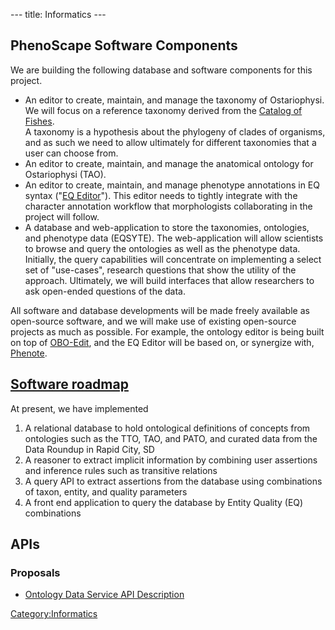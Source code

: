 ---
title: Informatics
---

==PhenoScape Software Components==

We are building the following database and software components for this project.

* An editor to create, maintain, and manage the taxonomy of Ostariophysi. We will focus on a reference taxonomy derived from the [http://www.calacademy.org/RESEARCH/ichthyology/catalog/fishcatsearch.html Catalog of Fishes].<br/>A taxonomy is a hypothesis about the phylogeny of clades of organisms, and as such we need to allow ultimately for different taxonomies that a user can choose from.
* An editor to create, maintain, and manage the anatomical ontology for Ostariophysi (TAO).
* An editor to create, maintain, and manage phenotype annotations in EQ syntax ("[[EQ Editor]]"). This editor needs to tightly integrate with the character annotation workflow that morphologists collaborating in the project will follow.
* A database and web-application to store the taxonomies, ontologies, and phenotype data (EQSYTE). The web-application will allow scientists to browse and query the ontologies as well as the phenotype data.<br/>Initially, the query capabilities will concentrate on implementing a select set of "use-cases", research questions that show the utility of the approach. Ultimately, we will build interfaces that allow researchers to ask open-ended questions of the data.

All software and database developments will be made freely available as open-source software, and we will make use of existing open-source projects as much as possible. For example, the ontology editor is being built on top of [http://oboedit.org OBO-Edit], and the EQ Editor will be based on, or synergize with, [http://www.phenote.org Phenote].

==[[Software roadmap]]==

At present, we have implemented
# A relational database to hold ontological definitions of concepts from ontologies such as the TTO, TAO, and PATO, and curated data from the Data Roundup in Rapid City, SD
# A reasoner to extract implicit information by combining user assertions and inference rules such as transitive relations
# A query API to extract assertions from the database using combinations of taxon, entity, and quality parameters
# A front end application to query the database by Entity Quality (EQ) combinations

==APIs==

===Proposals===
* [[Ontology_Data_Service_API|Ontology Data Service API Description]]

[[Category:Informatics]]
